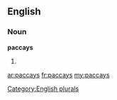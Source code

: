 ==English==

===Noun===
'''paccays'''

# {{plural of|[[paccay]]}}

[[Category:English plurals]]

[[ar:paccays]]
[[fr:paccays]]
[[my:paccays]]